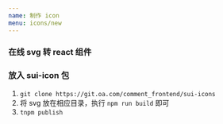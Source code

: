 ```yaml
---
name: 制作 icon
menu: icons/new
---
```



### 在线 svg 转 react 组件

<IconBuild />

### 放入 sui-icon 包

1. `git clone https://git.oa.com/comment_frontend/sui-icons`
2. 将 svg 放在相应目录，执行 `npm run build` 即可
3. `tnpm publish`
